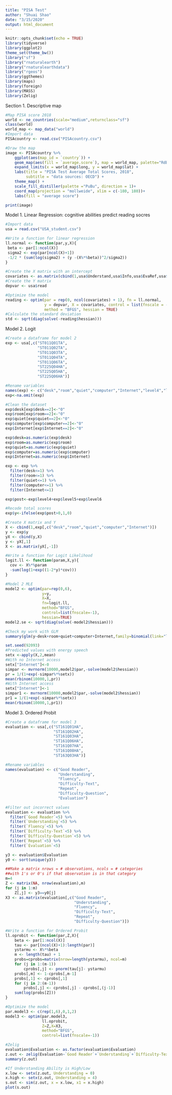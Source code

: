 ```yaml
---
title: "PISA Test"
author: "Shuai Shao"
date: "3/15/2020"
output: html_document
---
```


```r
knitr::opts_chunk$set(echo = TRUE)
library(tidyverse)
library(ggplot2)
theme_set(theme_bw())
library("sf")
library("rnaturalearth")
library("rnaturalearthdata")
library("rgeos")
library(ggthemes)
library(maps)
library(foreign)
library(MASS)
library(Zelig)
```

Section 1. Descriptive map
```r
#Map PISA score 2018
world <- ne_countries(scale="medium",returnclass="sf")
class(world)
world_map <- map_data("world")
#Import data
PISAcountry <- read.csv("PISAcountry.csv")

#Draw the map
image <- PISAcountry %>%
    ggplot(aes(map_id = `country`)) +
    geom_map(aes(fill = `average.score`), map = world_map, palette="RdBu") +
    expand_limits(x = world_map$long, y = world_map$lat) +
    labs(title = "PISA Test Average Total Scores, 2018",
         subtitle = "data sources: OECD") +
    theme_map() +
    scale_fill_distiller(palette ="PuBu", direction = 1)+
    coord_map(projection = "mollweide", xlim = c(-180, 180))+
    labs(fill = "average score")

print(image)
```

Model 1. Linear Regression: cognitive abilities predict reading socres
```r
#Import data
usa = read.csv("USA_student.csv")

#Write a function for linear regression
ll.normal <- function(par,y,X){
 beta <- par[1:ncol(X)]
 sigma2 <- exp(par[ncol(X)+1])
 -1/2 * (sum(log(sigma2) + (y -(X%*%beta))^2/sigma2))
}

#Create the X matrix with an intercept
covariates <- as.matrix(cbind(1,usa$Understand,usa$Info,usa$EvaRef,usa$SingleTS,usa$MultipleTS))
#Create the Y matrix
depvar <- usa$read 

#Optimize the model
reading <- optim(par = rep(0, ncol(covariates) + 1), fn = ll.normal,
                 y = depvar, X = covariates, control = list(fnscale = -1),
                 method = "BFGS", hessian = TRUE)
#Calculate the standard deviation
std <- sqrt(diag(solve(-reading$hessian)))
```

Model 2. Logit
```r
#Create a dataframe for model 2
exp <- usa[,c("ST011Q01TA",
              "ST011Q02TA",
              "ST011Q03TA",
              "ST011Q04TA",
              "ST011Q06TA",
              "ST225Q04HA",
              "ST225Q05HA",
              "ST225Q06HA")]

#Rename variables
names(exp) <- c("desk","room","quiet","computer","Internet","level4","level5","level6")
exp<-na.omit(exp)

#Clean the dataset
exp$desk[exp$desk==2]<-"0"
exp$room[exp$room==2]<-"0"
exp$quiet[exp$quiet==2]<-"0"
exp$computer[exp$computer==2]<-"0"
exp$Internet[exp$Internet==2]<-"0"

exp$desk=as.numeric(exp$desk)
exp$room=as.numeric(exp$room)
exp$quiet=as.numeric(exp$quiet)
exp$computer=as.numeric(exp$computer)
exp$Internet=as.numeric(exp$Internet)

exp <- exp %>%
  filter(desk<=1) %>%
  filter(room<=1) %>%
  filter(quiet<=1) %>%
  filter(computer<=1) %>%
  filter(Internet<=1) 

exp$post<-exp$level4+exp$level5+exp$level6

#Recode total scores
exp$y<-ifelse(exp$post>0,1,0)

#Create X matrix and Y
X <- cbind(1,exp[,c("desk","room","quiet","computer","Internet")])
y <- exp$y
yX <- cbind(y,X)
y <- yX[,1]
X <- as.matrix(yX[,-1])

#Write a function for Logit Likelihood
logit.ll <- function(param,X,y){
  cov <- X%*%param
  -sum(log(1+exp((1-2*y)*cov)))
}

#Model 2 MLE
model2 <- optim(par=rep(0,6),
                y=y,
                X=X,
                fn=logit.ll,
                method="BFGS",
                control=list(fnscale=-1),
                hessian=TRUE)
model2.se <- sqrt(diag(solve(-model2$hessian)))

#Check my work with GLM
summary(glm(y~desk+room+quiet+computer+Internet,family=binomial(link="logit"),data=exp))
```

```r
set.seed(92093)
#Predicted values with energy speech
setx <-apply(X,2,mean)
#With no Internet access
setx["Internet"]<-0
simpar <- mvrnorm(10000,model2$par,-solve(model2$hessian))
pr = 1/(1+exp(-simpar%*%setx))
mean(rbinom(10000,1,pr))
#With Internet access
setx["Internet"]<-1
simpar1 <- mvrnorm(10000,model2$par,-solve(model2$hessian))
pr1 = 1/(1+exp(-simpar%*%setx))
mean(rbinom(10000,1,pr1))
```

Model 3. Ordered Probit
```r
#Create a dataframe for model 3
evaluation <- usa[,c("ST161Q01HA",
                     "ST161Q02HA",
                     "ST161Q03HA",
                     "ST161Q06HA",
                     "ST161Q07HA",
                     "ST161Q08HA",
                     "ST163Q03HA")]

#Rename variables
names(evaluation) <- c("Good Reader",
                       "Understanding",
                       "Fluency",
                       "Difficulty-Text",
                       "Repeat",
                       "Difficulty-Question",
                       "Evaluation")

#Filter out incorrect values
evaluation <- evaluation %>%
  filter(`Good Reader`<5) %>%
  filter(`Understanding`<5) %>%
  filter(`Fluency`<5) %>%
  filter(`Difficulty-Text`<5) %>%
  filter(`Difficulty-Question`<5) %>%
  filter(`Repeat`<5) %>%
  filter(`Evaluation`<5)

y3 <- evaluation$Evaluation
y0 <- sort(unique(y3))

##Make a matrix nrows = # observations, ncols = # categories
##with 1's or 0's if that observation is in that category
m=4
Z <- matrix(NA, nrow(evaluation),m)
for (j in 1:m)
	Z[,j] <- y3==y0[j]
X3 <- as.matrix(evaluation[,c("Good Reader",
                              "Understanding",
                              "Fluency",
                              "Difficulty-Text",
                              "Repeat",
                              "Difficulty-Question")])

#Write a function for Ordered Probit
ll.oprobit <- function(par,Z,X){
	beta <- par[1:ncol(X)]
	tau <- par[(ncol(X)+1):length(par)]
	ystarmu <- X%*%beta
	m <- length(tau) + 1
	probs=cprobs=matrix(nrow=length(ystarmu), ncol=m)
	for (j in 1:(m-1))
		cprobs[,j] <- pnorm(tau[j]- ystarmu)
	probs[,m] <- 1-cprobs[,m-1]
	probs[,1] <- cprobs[,1]
	for (j in 2:(m-1))
		probs[,j] <- cprobs[,j] - cprobs[,(j-1)]
	sum(log(probs[Z]))
}

#Optimize the model
par.model3 <- c(rep(1,6),0,1,2)
model3 <- optim(par.model3,
                ll.oprobit,
                Z=Z,X=X3,
                method="BFGS",
                control=list(fnscale=-1))

#Zelig
evaluation$Evaluation <- as.factor(evaluation$Evaluation)
z.out <- zelig(Evaluation~`Good Reader`+`Understanding`+`Difficulty-Text`+`Fluency`+`Repeat`+`Difficulty-Question`,model="oprobit",data=evaluation)
summary(z.out)

#If Understanding Ability is High/Low
x.low <- setx(z.out, Understanding = 0) 
x.high <- setx(z.out, Understanding = 4)
s.out <- sim(z.out, x = x.low, x1 = x.high)
plot(s.out)
```

